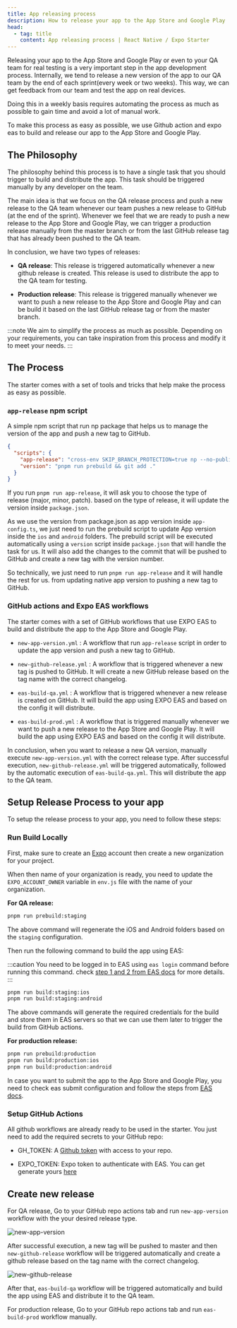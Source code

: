```yaml
---
title: App releasing process
description: How to release your app to the App Store and Google Play
head:
  - tag: title
    content: App releasing process | React Native / Expo Starter
---
```



Releasing your app to the App Store and Google Play or even to your QA team for real testing is a very important step in the app development process. Internally, we tend to release a new version of the app to our QA team by the end of each sprint(every week or two weeks). This way, we can get feedback from our team and test the app on real devices.

Doing this in a weekly basis requires automating the process as much as possible to gain time and avoid a lot of manual work.

To make this process as easy as possible, we use Github action and expo eas to build and release our app to the App Store and Google Play.

## The Philosophy

The philosophy behind this process is to have a single task that you should trigger to build and distribute the app. This task should be triggered manually by any developer on the team.

The main idea is that we focus on the QA release process and push a new release to the QA team whenever our team pushes a new release to GitHub (at the end of the sprint). Whenever we feel that we are ready to push a new release to the App Store and Google Play, we can trigger a production release manually from the master branch or from the last GitHub release tag that has already been pushed to the QA team.

In conclusion, we have two types of releases:

- **QA release**: This release is triggered automatically whenever a new github release is created. This release is used to distribute the app to the QA team for testing.

- **Production release**: This release is triggered manually whenever we want to push a new release to the App Store and Google Play and can be build it based on the last GitHub release tag or from the master branch.

:::note
We aim to simplify the process as much as possible. Depending on your requirements, you can take inspiration from this process and modify it to meet your needs.
:::

## The Process

The starter comes with a set of tools and tricks that help make the process as easy as possible.

### `app-release` npm script

A simple npm script that run np package that helps us to manage the version of the app and push a new tag to GitHub.

```json
{
  "scripts": {
    "app-release": "cross-env SKIP_BRANCH_PROTECTION=true np --no-publish --no-cleanup --no-release-draft",
    "version": "pnpm run prebuild && git add ."
  }
}
```

If you run `pnpm run app-release`, it will ask you to choose the type of release (major, minor, patch). based on the type of release, it will update the version inside `package.json`.

As we use the version from package.json as app version inside `app-config.ts`, we just need to run the prebuild script to update App version inside the `ios` and `android` folders. The prebuild script will be executed automatically using a `version` script inside `package.json` that will handle the task for us. It will also add the changes to the commit that will be pushed to GitHub and create a new tag with the version number.

So technically, we just need to run `pnpm run app-release` and it will handle the rest for us. from updating native app version to pushing a new tag to GitHub.

### GitHub actions and Expo EAS workflows

The starter comes with a set of GitHub workflows that use EXPO EAS to build and distribute the app to the App Store and Google Play.

- `new-app-version.yml` : A workflow that run `app-release` script in order to update the app version and push a new tag to GitHub.

- `new-github-release.yml` : A workflow that is triggered whenever a new tag is pushed to GitHub. It will create a new GitHub release based on the tag name with the correct changelog.

- `eas-build-qa.yml` : A workflow that is triggered whenever a new release is created on GitHub. It will build the app using EXPO EAS and based on the config it will distribute.

- `eas-build-prod.yml` : A workflow that is triggered manually whenever we want to push a new release to the App Store and Google Play. It will build the app using EXPO EAS and based on the config it will distribute.

In conclusion, when you want to release a new QA version, manually execute `new-app-version.yml` with the correct release type. After successful execution, `new-github-release.yml` will be triggered automatically, followed by the automatic execution of `eas-build-qa.yml`. This will distribute the app to the QA team.

## Setup Release Process to your app

To setup the release process to your app, you need to follow these steps:

### Run Build Locally

First, make sure to create an [Expo](expo.dev) account then create a new organization for your project.

When then name of your organization is ready, you need to update the `EXPO_ACCOUNT_OWNER` variable in `env.js` file with the name of your organization.

**For QA release:**

```bash
pnpm run prebuild:staging
```

The above command will regenerate the iOS and Android folders based on the `staging` configuration.

Then run the following command to build the app using EAS:

:::caution
You need to be logged in to EAS using `eas login` command before running this command. check [step 1 and 2 from EAS docs](https://docs.expo.dev/build/setup/) for more details.
:::

```bash
pnpm run build:staging:ios
pnpm run build:staging:android
```

The above commands will generate the required credentials for the build and store them in EAS servers so that we can use them later to trigger the build from GitHub actions.

**For production release:**

```bash
pnpm run prebuild:production
pnpm run build:production:ios
pnpm run build:production:android
```

In case you want to submit the app to the App Store and Google Play, you need to check eas submit configuration and follow the steps from [EAS docs](https://docs.expo.dev/submit/introduction/).

### Setup GitHub Actions

All github workflows are already ready to be used in the starter. You just need to add the required secrets to your GitHub repo:

- GH_TOKEN: A [Github token](https://github.com/settings/tokens) with access to your repo.

- EXPO_TOKEN: Expo token to authenticate with EAS. You can get generate yours [here](https://expo.dev/settings/access-tokens)

## Create new release

For QA release, Go to your GitHub repo actions tab and run `new-app-version` workflow with the your desired release type.

![new-app-version](https://github.com/obytes/react-native-template-obytes/assets/11137944/efc62eda-a465-44ab-a185-860cfd2e9099)

After successful execution, a new tag will be pushed to master and then `new-github-release` workflow will be triggered automatically and create a github release based on the tag name with the correct changelog.

![new-github-release](https://github.com/obytes/react-native-template-obytes/assets/11137944/d3b9d8ff-37f8-4551-97c1-4c9fbc8860d3)

After that, `eas-build-qa` workflow will be triggered automatically and build the app using EAS and distribute it to the QA team.

For production release, Go to your GitHub repo actions tab and run `eas-build-prod` workflow manually.
